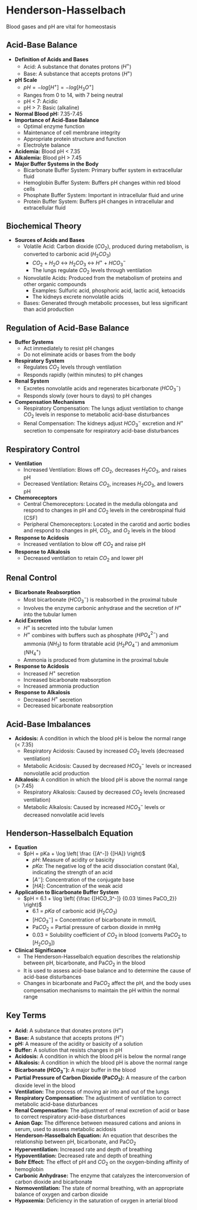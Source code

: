 # Henderson-Hasselbach {-}

Blood gases and pH are vital for homeostasis

## **Acid-Base Balance** {-}

*   **Definition of Acids and Bases**
    *   Acid: A substance that donates protons ($H^+$)
    *   Base: A substance that accepts protons ($H^+$)
*   **pH Scale**
    *   $pH = -log[H^+] = -log[H_3O^+]$
    *   Ranges from 0 to 14, with 7 being neutral
    *   pH < 7: Acidic
    *   pH > 7: Basic (alkaline)
*   **Normal Blood pH:** 7.35-7.45
*   **Importance of Acid-Base Balance**
    *   Optimal enzyme function
    *   Maintenance of cell membrane integrity
    *   Appropriate protein structure and function
    *   Electrolyte balance
*   **Acidemia:** Blood pH < 7.35
*   **Alkalemia:** Blood pH > 7.45
*   **Major Buffer Systems in the Body**
    *   Bicarbonate Buffer System: Primary buffer system in extracellular fluid
    *   Hemoglobin Buffer System: Buffers pH changes within red blood cells
    *   Phosphate Buffer System: Important in intracellular fluid and urine
    *   Protein Buffer System: Buffers pH changes in intracellular and extracellular fluid

## **Biochemical Theory** {-}

*   **Sources of Acids and Bases**
    *   Volatile Acid: Carbon dioxide ($CO_2$), produced during metabolism, is converted to carbonic acid ($H_2CO_3$)
          *   $CO_2$ + $H_2O$ ↔ $H_2CO_3$ ↔ $H^+$ + $HCO_3^-$
          *   The lungs regulate $CO_2$ levels through ventilation
    *   Nonvolatile Acids: Produced from the metabolism of proteins and other organic compounds
          *   Examples: Sulfuric acid, phosphoric acid, lactic acid, ketoacids
          *   The kidneys excrete nonvolatile acids
    *   Bases: Generated through metabolic processes, but less significant than acid production

## **Regulation of Acid-Base Balance** {-}

*   **Buffer Systems**
    *   Act immediately to resist pH changes
    *   Do not eliminate acids or bases from the body
*   **Respiratory System**
    *   Regulates $CO_2$ levels through ventilation
    *   Responds rapidly (within minutes) to pH changes
*   **Renal System**
    *   Excretes nonvolatile acids and regenerates bicarbonate ($HCO_3^-$)
    *   Responds slowly (over hours to days) to pH changes
*   **Compensation Mechanisms**
    *   Respiratory Compensation: The lungs adjust ventilation to change $CO_2$ levels in response to metabolic acid-base disturbances
    *   Renal Compensation: The kidneys adjust $HCO_3^-$ excretion and $H^+$ secretion to compensate for respiratory acid-base disturbances

## **Respiratory Control** {-}

*   **Ventilation**
    *   Increased Ventilation: Blows off $CO_2$, decreases $H_2CO_3$, and raises pH
    *   Decreased Ventilation: Retains $CO_2$, increases $H_2CO_3$, and lowers pH
*   **Chemoreceptors**
    *   Central Chemoreceptors: Located in the medulla oblongata and respond to changes in pH and $CO_2$ levels in the cerebrospinal fluid (CSF)
    *   Peripheral Chemoreceptors: Located in the carotid and aortic bodies and respond to changes in pH, $CO_2$, and $O_2$ levels in the blood
*   **Response to Acidosis**
    *   Increased ventilation to blow off $CO_2$ and raise pH
*   **Response to Alkalosis**
    *   Decreased ventilation to retain $CO_2$ and lower pH

## **Renal Control** {-}

*   **Bicarbonate Reabsorption**
    *   Most bicarbonate ($HCO_3^-$) is reabsorbed in the proximal tubule
    *   Involves the enzyme carbonic anhydrase and the secretion of $H^+$ into the tubular lumen
*   **Acid Excretion**
    *   $H^+$ is secreted into the tubular lumen
    *   $H^+$ combines with buffers such as phosphate ($HPO_4^{2-}$) and ammonia ($NH_3$) to form titratable acid ($H_2PO_4^-$) and ammonium ($NH_4^+$)
    *   Ammonia is produced from glutamine in the proximal tubule
*   **Response to Acidosis**
    *   Increased $H^+$ secretion
    *   Increased bicarbonate reabsorption
    *   Increased ammonia production
*   **Response to Alkalosis**
    *   Decreased $H^+$ secretion
    *   Decreased bicarbonate reabsorption

## **Acid-Base Imbalances** {-}

*   **Acidosis:** A condition in which the blood pH is below the normal range (< 7.35)
    *   Respiratory Acidosis: Caused by increased $CO_2$ levels (decreased ventilation)
    *   Metabolic Acidosis: Caused by decreased $HCO_3^-$ levels or increased nonvolatile acid production
*   **Alkalosis:** A condition in which the blood pH is above the normal range (> 7.45)
    *   Respiratory Alkalosis: Caused by decreased $CO_2$ levels (increased ventilation)
    *   Metabolic Alkalosis: Caused by increased $HCO_3^-$ levels or decreased nonvolatile acid levels

## **Henderson-Hasselbalch Equation** {-}

*   **Equation**
    *   $pH = pKa + \log \left( \frac {[A^-]} {[HA]} \right)$
        *   $pH$: Measure of acidity or basicity
        *   $pKa$: The negative log of the acid dissociation constant (Ka), indicating the strength of an acid
        *   \[$A^-$]: Concentration of the conjugate base
        *   \[$HA$]: Concentration of the weak acid
*   **Application to Bicarbonate Buffer System**
    *   $pH = 6.1 + \log \left( {\frac {[HCO_3^-]} {0.03 \times PaCO_2}} \right)$
        *   6.1 = $pKa$ of carbonic acid ($H_2CO_3$)
        *   [$HCO_3^-$] = Concentration of bicarbonate in mmol/L
        *   Pa$CO_2$ = Partial pressure of carbon dioxide in mmHg
        *   0.03 = Solubility coefficient of $CO_2$ in blood (converts Pa$CO_2$ to [$H_2CO_3$])
*   **Clinical Significance**
    *   The Henderson-Hasselbalch equation describes the relationship between pH, bicarbonate, and Pa$CO_2$ in the blood
    *   It is used to assess acid-base balance and to determine the cause of acid-base disturbances
    *   Changes in bicarbonate and Pa$CO_2$ affect the pH, and the body uses compensation mechanisms to maintain the pH within the normal range

## **Key Terms** {-}

*   **Acid:** A substance that donates protons ($H^+$)
*   **Base:** A substance that accepts protons ($H^+$)
*   **pH:** A measure of the acidity or basicity of a solution
*   **Buffer:** A solution that resists changes in pH
*   **Acidosis:** A condition in which the blood pH is below the normal range
*   **Alkalosis:** A condition in which the blood pH is above the normal range
*   **Bicarbonate ($HCO_3^-$):** A major buffer in the blood
*   **Partial Pressure of Carbon Dioxide (Pa$CO_2$):** A measure of the carbon dioxide level in the blood
*   **Ventilation:** The process of moving air into and out of the lungs
*   **Respiratory Compensation:** The adjustment of ventilation to correct metabolic acid-base disturbances
*   **Renal Compensation:** The adjustment of renal excretion of acid or base to correct respiratory acid-base disturbances
*   **Anion Gap:** The difference between measured cations and anions in serum, used to assess metabolic acidosis
*   **Henderson-Hasselbalch Equation:** An equation that describes the relationship between pH, bicarbonate, and Pa$CO_2$
*   **Hyperventilation:** Increased rate and depth of breathing
*   **Hypoventilation:** Decreased rate and depth of breathing
*   **Bohr Effect:** The effect of pH and $CO_2$ on the oxygen-binding affinity of hemoglobin
*   **Carbonic Anhydrase:** The enzyme that catalyzes the interconversion of carbon dioxide and bicarbonate
*   **Normoventilation:** The state of normal breathing, with an appropriate balance of oxygen and carbon dioxide
*   **Hypoxemia:** Deficiency in the saturation of oxygen in arterial blood
